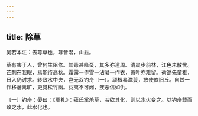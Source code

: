 ```yaml
---
---
---
```

title: 除草
---



吴若本注：去荨草也，荨音潜，山韭。


草有害于人，曾何生阻修。其毒甚峰虿，其多弥道周。清晨步前林，江色未散忧。芒刺在我眼，焉能待高秋。霜露一作雪一沾凝一作衣，蕙叶亦难留。荷锄先童稚，日入仍讨求。转致水中央，岂无双钓舟〔一〕。顽根易滋蔓，敢使依旧丘。自兹一作移藩篱旷，更觉松竹幽。芟夷不可阙，疾恶信如仇。

〔一〕钓舟：晏曰：《周礼》：薙氏掌杀草，若欲其化，则以水火变之。以钓舟载而致之水，此水化也。